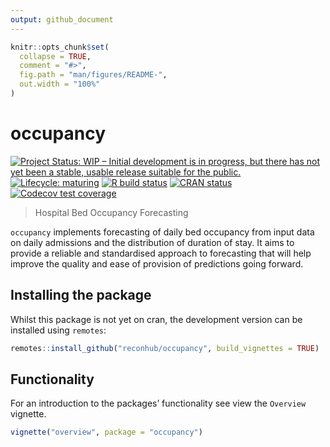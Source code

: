 ```yaml
---
output: github_document
---
```


<!-- README.md is generated from README.Rmd. Please edit that file -->

```r
knitr::opts_chunk$set(
  collapse = TRUE,
  comment = "#>",
  fig.path = "man/figures/README-",
  out.width = "100%"
)
```

# occupancy

<!-- badges: start -->
[![Project Status: WIP – Initial development is in progress, but there has not yet been a stable, usable release suitable for the public.](https://www.repostatus.org/badges/latest/wip.svg)](https://www.repostatus.org/#wip)
[![Lifecycle: maturing](https://img.shields.io/badge/lifecycle-maturing-blue.svg)](https://www.tidyverse.org/lifecycle/#maturing)
[![R build status](https://github.com/reconhub/occupancy/workflows/R-CMD-check/badge.svg)](https://github.com/reconhub/occupancy/actions)
[![CRAN status](https://www.r-pkg.org/badges/version/occupancy)](https://CRAN.R-project.org/package=occupancy)
[![Codecov test coverage](https://codecov.io/gh/reconhub/occupancy/branch/master/graph/badge.svg)](https://codecov.io/gh/reconhub/occupancy?branch=master)
<!-- badges: end -->

> Hospital Bed Occupancy Forecasting

`occupancy` implements forecasting of daily bed occupancy from input data on daily
admissions and the distribution of duration of stay.  It aims to provide a
reliable and standardised approach to forecasting that will help improve
the quality and ease of provision of predictions going forward.

## Installing the package
Whilst this package is not yet on cran, the development version can be installed using `remotes`:

```r
remotes::install_github("reconhub/occupancy", build_vignettes = TRUE)
```

## Functionality
For an introduction to the packages' functionality see view the `Overview`
vignette.

```r
vignette("overview", package = "occupancy")
```


